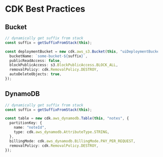 # CDK Best Practices

## Bucket

```ts
// dynamically get suffix from stack
const suffix = getSuffixFromStack(this);

const deploymentBucket = new cdk.aws_s3.Bucket(this, "uiDeploymentBucket", {
  bucketName: `some-bucket-${suffix}`,
  publicReadAccess: false,
  blockPublicAccess: s3.BlockPublicAccess.BLOCK_ALL,
  removalPolicy: cdk.RemovalPolicy.DESTROY,
  autoDeleteObjects: true,
});
```

## DynamoDB

```ts
// dynamically get suffix from stack
const suffix = getSuffixFromStack(this);

const table = new cdk.aws_dynamodb.Table(this, "notes", {
  partitionKey: {
    name: "noteId",
    type: cdk.aws_dynamodb.AttributeType.STRING,
  },
  billingMode: cdk.aws_dynamodb.BillingMode.PAY_PER_REQUEST,
  removalPolicy: cdk.RemovalPolicy.DESTROY,
});
```
